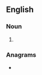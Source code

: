 ==English==

===Noun===
{{en-noun}}

# {{init of|en|{{w|spurious-free dynamic range}}}}

===Anagrams===
* {{anagrams|en|a=dfrs|DRFs|RDFs|RFDS|RFDs|rdfs}}